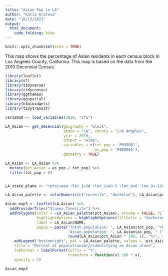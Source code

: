 ```yaml
---
title: "Asian Pop in LA"
author: "Katia Krotova"
date: "10/13/2021"
output: 
  html_document:
    code_folding: hide
---
```

```r

knitr::opts_chunk$set(echo = TRUE)

```

This map shows the percentage of Asian residents in each census block in Los Angeles County, California. This map is based on the data from the 2010 Decennial Census.

```r

library(leaflet)
library(sf)
library(tidyverse)
library(tidycensus)
library(ggthemes)
library(ggspatial)
library(htmlwidgets)
library(tidytransit)

```
 
```r

vars2010 <- load_variables(2010, "sf1")

```
 
```r

LA_Asian <- get_decennial(geography = "block",
                          state = "CA", county = "Los Angeles",
                          year = 2010,
                          output = "wide",
                          variables = c(tot_pop = 'P008001',
                                        as_pop = 'P008006'),
                          geometry = TRUE)

LA_Asian <- LA_Asian %>%
  mutate(pct_Asian = as_pop / tot_pop) %>%
  filter(tot_pop > 0)



```

```r

LA_state_plane <- "+proj=aea +lat_1=34 +lat_2=40.5 +lat_0=0 +lon_0=-120 +x_0=0 +y_0=-4000000 +ellps=GRS80 +datum=NAD83 +units=m +no_defs"

```
 
 
```r

LA_Asian_palette <- colorNumeric(c("cornsilk", "darkblue"), LA_Asian$pct_Asian)

Asian_map3 <- leaflet(LA_Asian) %>%
  addProviderTiles("Stamen.TonerLite") %>%
  addPolygons(color = ~LA_Asian_palette(pct_Asian), stroke = FALSE, fillOpacity = 0.7,
              highlightOptions = highlightOptions(fillColor = "darkorange", fillOpacity = 0.9),
              label = LA_Asian$NAME,
              popup = paste("Total population: ", LA_Asian$tot_pop, "<br/>",
                            "Asian population: ", LA_Asian$as_pop, " (", 
                            round(LA_Asian$pct_Asian * 100, 1), "%)", sep = "")) %>%
    addLegend("bottomright", pal = LA_Asian_palette, values = ~pct_Asian,
    title = "Percent of population<br/>identifying as Asian alone",
    labFormat = labelFormat(suffix = "%",
                            transform = function(x) 100 * x),
    opacity = 1)

Asian_map3

```
 
